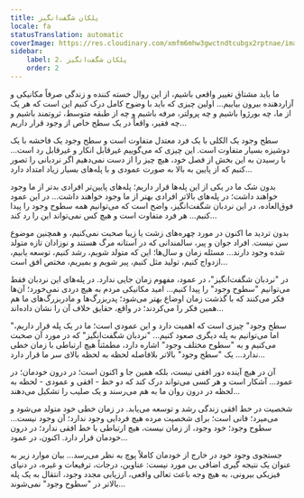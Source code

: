 ```yaml
---
title: پلکان شگفت‌انگیز
locale: fa
statusTranslation: automatic
coverImage: https://res.cloudinary.com/xmfm6mhw3gwctndtcubgx2rptnae/image/upload/v1740468922/small_cover_tratado_de_psicologia_revolucionaria_a4c0dca4e0.webp
sidebar:
    label: 2. پلکان شگفت‌انگیز
    order: 2
---
```

ما باید مشتاق تغییر واقعی باشیم، از این روال خسته کننده و زندگی صرفاً مکانیکی و آزاردهنده بیرون بیاییم... اولین چیزی که باید با وضوح کامل درک کنیم این است که هر یک از ما، چه بورژوا باشیم و چه پرولتر، مرفه باشیم و چه از طبقه متوسط، ثروتمند باشیم و چه فقیر، واقعاً در یک سطح خاص از وجود قرار داریم...

سطح وجود یک الکلی با یک فرد معتدل متفاوت است و سطح وجود یک فاحشه با یک دوشیزه بسیار متفاوت است. این چیزی که می‌گوییم غیرقابل انکار و غیرقابل رد است... با رسیدن به این بخش از فصل خود، هیچ چیز را از دست نمی‌دهیم اگر نردبانی را تصور کنیم که از پایین به بالا به صورت عمودی و با پله‌های بسیار زیاد امتداد دارد...

بدون شک ما در یکی از این پله‌ها قرار داریم؛ پله‌های پایین‌تر افرادی بدتر از ما وجود خواهند داشت؛ در پله‌های بالاتر افرادی بهتر از ما وجود خواهند داشت... در این عمود فوق‌العاده، در این نردبان شگفت‌انگیز، واضح است که می‌توانیم همه سطوح وجود را پیدا کنیم... هر فرد متفاوت است و هیچ کس نمی‌تواند این را رد کند...

بدون تردید ما اکنون در مورد چهره‌های زشت یا زیبا صحبت نمی‌کنیم، و همچنین موضوع سن نیست. افراد جوان و پیر، سالمندانی که در آستانه مرگ هستند و نوزادان تازه متولد شده وجود دارند... مسئله زمان و سال‌ها؛ این که متولد شویم، رشد کنیم، توسعه یابیم، ازدواج کنیم، تولید مثل کنیم، پیر شویم و بمیریم، مختص افق است...

در "نردبان شگفت‌انگیز"، در عمود، مفهوم زمان جایی ندارد. در پله‌های این نردبان فقط می‌توانیم "سطوح وجود" را پیدا کنیم... امید مکانیکی مردم به هیچ دردی نمی‌خورد؛ آن‌ها فکر می‌کنند که با گذشت زمان اوضاع بهتر می‌شود؛ پدربزرگ‌ها و مادربزرگ‌های ما هم همین فکر را می‌کردند؛ در واقع، حقایق خلاف آن را نشان داده‌اند...

"سطح وجود" چیزی است که اهمیت دارد و این عمودی است؛ ما در یک پله قرار داریم، اما می‌توانیم به پله دیگری صعود کنیم... "نردبان شگفت‌انگیز" که در مورد آن صحبت می‌کنیم و به "سطوح مختلف وجود" اشاره دارد، مطمئناً هیچ ارتباطی با زمان خطی ندارد... یک "سطح وجود" بالاتر بلافاصله لحظه به لحظه بالای سر ما قرار دارد...

آن در هیچ آینده دور افقی نیست، بلکه همین جا و اکنون است؛ در درون خودمان؛ در عمود... آشکار است و هر کسی می‌تواند درک کند که دو خط - افقی و عمودی - لحظه به لحظه در درون روان ما به هم می‌رسند و یک صلیب را تشکیل می‌دهند...

شخصیت در خط افقی زندگی رشد و توسعه می‌یابد. در زمان خطی خود متولد می‌شود و می‌میرد؛ فانی است؛ برای شخصیت مرده هیچ فردایی وجود ندارد؛ آن وجود نیست... سطوح وجود؛ خود وجود، از زمان نیست، هیچ ارتباطی با خط افقی ندارد؛ در درون خودمان قرار دارد. اکنون، در عمود...

جستجوی وجود خود در خارج از خودمان کاملاً پوچ به نظر می‌رسد... بیان موارد زیر به عنوان یک نتیجه گیری اضافی بی مورد نیست: عناوین، درجات، ترفیعات و غیره، در دنیای فیزیکی بیرونی، به هیچ وجه باعث تعالی واقعی، ارزیابی مجدد وجود، انتقال به یک پله بالاتر در "سطوح وجود" نمی‌شوند...

